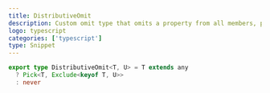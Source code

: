 ```yaml
---
title: DistributiveOmit
description: Custom omit type that omits a property from all members, preserving union types.
logo: typescript
categories: ['typescript']
type: Snippet
---
```


```ts:distributive-omit.ts
export type DistributiveOmit<T, U> = T extends any
  ? Pick<T, Exclude<keyof T, U>>
  : never
```
